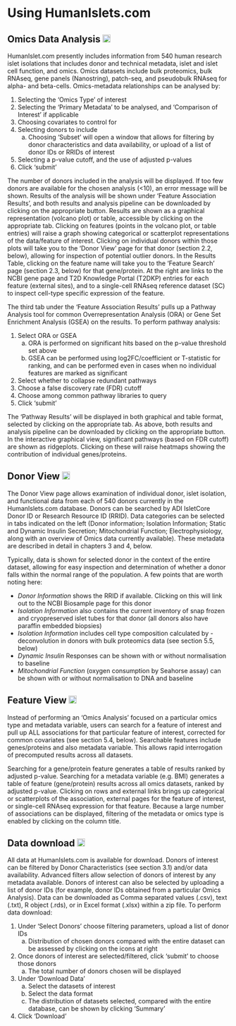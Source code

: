 # Using HumanIslets.com

## Omics Data Analysis [<img src="logo1.png" alt="Logo" style="width:18px; height:18px;">](https://humanislets.com)


HumanIslet.com presently includes information from 540 human research islet isolations that includes donor and technical metadata, islet and islet cell function, and omics. Omics datasets include bulk proteomics, bulk RNAseq, gene panels (Nanostring), patch-seq, and pseudobulk RNAseq for alpha- and beta-cells. Omics-metadata relationships can be analysed by:

1. Selecting the ‘Omics Type’ of interest
2. Selecting the ‘Primary Metadata’ to be analysed, and ‘Comparison of Interest’ if applicable
3. Choosing covariates to control for
4. Selecting donors to include
      a. Choosing ‘Subset’ will open a window that allows for filtering by donor characteristics and data availability, or upload of a list of donor IDs or RRIDs of interest
5. Selecting a p-value cutoff, and the use of adjusted p-values
6. Click ‘submit’

The number of donors included in the analysis will be displayed. If too few donors are available for the chosen analysis (<10), an error message will be shown. Results of the analysis will be shown under ‘Feature Association Results’, and both results and analysis pipeline can be downloaded by clicking on the appropriate button. Results are shown as a graphical representation (volcano plot) or table, accessible by clicking on the appropriate tab. Clicking on features (points in the volcano plot, or table entries) will raise a graph showing categorical or scatterplot representations of the data/feature of interest. Clicking on individual donors within those plots will take you to the ‘Donor View’ page for that donor (section 2.2, below), allowing for inspection of potential outlier donors. In the Results Table, clicking on the feature name will take you to the ‘Feature Search’ page (section 2.3, below) for that gene/protein. At the right are links to the NCBI gene page and T2D Knowledge Portal (T2DKP) entries for each feature (external sites), and to a single-cell RNAseq reference dataset (SC) to inspect cell-type specific expression of the feature.


The third tab under the ‘Feature Association Results’ pulls up a Pathway Analysis tool for common Overrepresentation Analysis (ORA) or Gene Set Enrichment Analysis (GSEA) on the results. To perform pathway analysis:

1. Select ORA or GSEA
    a. ORA is performed on significant hits based on the p-value threshold set above
    b. GSEA can be performed using log2FC/coefficient or T-statistic for ranking, and can be performed even in cases when no individual features are marked as significant
2. Select whether to collapse redundant pathways
3. Choose a false discovery rate (FDR) cutoff
4. Choose among common pathway libraries to query
5. Click ‘submit’

The ‘Pathway Results’ will be displayed in both graphical and table format, selected by clicking on the appropriate tab. As above, both results and analysis pipeline can be downloaded by clicking on the appropriate button. In the interactive graphical view, significant pathways (based on FDR cutoff) are shown as ridgeplots. Clicking on these will raise heatmaps showing the contribution of individual genes/proteins.

## Donor View [<img src="logo2.png" alt="Logo" style="width:18px; height:18px;">](https://humanislets.com)

The Donor View page allows examination of individual donor, islet isolation, and functional data from each of 540 donors currently in the HumanIslets.com database. Donors can be searched by ADI IsletCore Donor ID or Research Resource ID (RRID). Data categories can be selected in tabs indicated on the left (Donor information; Isolation Information; Static and Dynamic Insulin Secretion; Mitochondrial Function; Electrophysiology, along with an overview of Omics data currently available). These metadata are described in detail in chapters 3 and 4, below.

Typically, data is shown for selected donor in the context of the entire dataset, allowing for easy inspection and determination of whether a donor falls within the normal range of the population. A few points that are worth noting here:

- *Donor Information* shows the RRID if available. Clicking on this will link out to the NCBI Biosample page for this donor
- *Isolation Information* also contains the current inventory of snap frozen and cryopreserved islet tubes for that donor (all donors also have paraffin embedded biopsies)
- *Isolation Information* includes cell type composition calculated by - deconvolution in donors with bulk proteomics data (see section 5.5, below)
- *Dynamic Insulin* Responses can be shown with or without normalisation to baseline
- *Mitochondrial Function* (oxygen consumption by Seahorse assay) can be shown with or without normalisation to DNA and baseline

## Feature View [<img src="logo3.png" alt="Logo" style="width:18px; height:18px;">](https://humanislets.com)

Instead of performing an ‘Omics Analysis’ focused on a particular omics type and metadata variable, users can search for a feature of interest and pull up ALL associations for that particular feature of interest, corrected for common covariates (see section 5.4, below). Searchable features include genes/proteins and also metadata variable. This allows rapid interrogation of precomputed results across all datasets.

Searching for a gene/protein feature generates a table of results ranked by adjusted p-value. Searching for a metadata variable (e.g. BMI) generates a table of feature (gene/protein) results across all omics datasets, ranked by adjusted p-value. Clicking on rows and external links brings up categorical or scatterplots of the association, external pages for the feature of interest, or single-cell RNAseq expression for that feature. Because a large number of associations can be displayed, filtering of the metadata or omics type is enabled by clicking on the column title.

## Data download [<img src="logo4.png" alt="Logo" style="width:18px; height:18px;">](https://humanislets.com)

All data at HumanIslets.com is available for download. Donors of interest can be filtered by Donor Characteristics (see section 3.1) and/or data availability. Advanced filters allow selection of donors of interest by any metadata available. Donors of interest can also be selected by uploading a list of donor IDs (for example, donor IDs obtained from a particular Omics Analysis). Data can be downloaded as Comma separated values (.csv), text (.txt), R object (.rds), or in Excel format (.xlsx) within a zip file. To perform data download:

1. Under ‘Select Donors’ choose filtering parameters, upload a list of donor IDs
    a. Distribution of chosen donors compared with the entire dataset can be assessed by clicking on the icons at right
2. Once donors of interest are selected/filtered, click ‘submit’ to choose those donors
    a. The total number of donors chosen will be displayed
3. Under ‘Download Data’
    a. Select the datasets of interest
    b. Select the data format
    c. The distribution of datasets selected, compared with the entire database, can be shown by clicking ‘Summary’
4. Click ‘Download’


